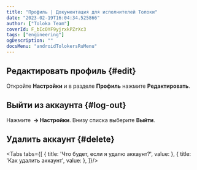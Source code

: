 ```yaml
---
title: "Профиль | Документация для исполнителей Толоки"
date: "2023-02-19T16:04:34.525866"
author: ["Toloka Team"]
coverId: F_bIcOYF9yjrxkPZrXc3
tags: ["engineering"]
ogDescription: ""
docsMenu: "androidTolokersRuMenu"
---
```



<RuProfileContent1/>

## Редактировать профиль {#edit}

Откройте **Настройки** и в разделе **Профиль** нажмите **Редактировать**.

<RuProfileContent2/>

## Выйти из аккаунта {#log-out}

Нажмите **<img src="https://tlkfrontprod.azureedge.net/portal-production/static/uploaded/images/1677848121910/1677848121910_original_png.png" alt="" /> → Настройки**. Внизу списка выберите **Выйти**.

## Удалить аккаунт {#delete}

<Tabs tabs={[
  { title: 'Что будет, если я удалю аккаунт?', value: <RuProfileList1/> },
  { title: 'Как удалить аккаунт', value: <RuProfileList2android/> },
]}/>

<RuProfileContent3/>
